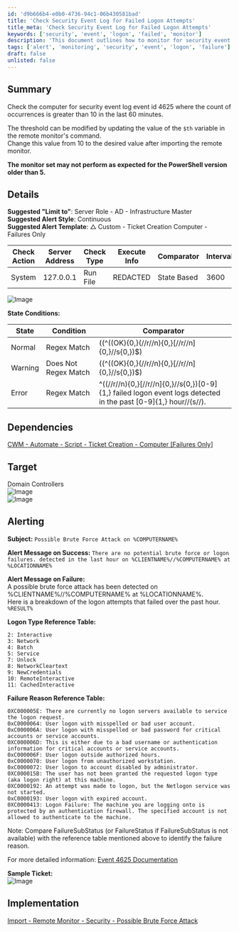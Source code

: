 ```yaml
---
id: 'd9b666b4-e0b0-4736-94c1-06b430581bad'
title: 'Check Security Event Log for Failed Logon Attempts'
title_meta: 'Check Security Event Log for Failed Logon Attempts'
keywords: ['security', 'event', 'logon', 'failed', 'monitor']
description: 'This document outlines how to monitor for security event log event ID 4625, specifically checking for failed logon attempts where the occurrence count exceeds a specified threshold within the last 60 minutes. It includes details on modifying thresholds, alerting, and dependencies for effective monitoring.'
tags: ['alert', 'monitoring', 'security', 'event', 'logon', 'failure']
draft: false
unlisted: false
---
```

## Summary

Check the computer for security event log event id 4625 where the count of occurrences is greater than 10 in the last 60 minutes.

The threshold can be modified by updating the value of the `$th` variable in the remote monitor's command.  
Change this value from 10 to the desired value after importing the remote monitor.

**The monitor set may not perform as expected for the PowerShell version older than 5.**

## Details

**Suggested "Limit to"**: Server Role - AD - Infrastructure Master  
**Suggested Alert Style**: Continuous  
**Suggested Alert Template**: △ Custom - Ticket Creation Computer - Failures Only  

| Check Action | Server Address | Check Type | Execute Info | Comparator | Interval | Result |
|--------------|----------------|------------|---------------|------------|----------|--------|
| System       | 127.0.0.1      | Run File   | REDACTED      | State Based | 3600     | \<Shown Below> |

![Image](../../../static/img/SEC---Endpoint-Protection--Security---Possible-Brute-Force-Attack/image_1.png)

**State Conditions:**

| State  | Condition            | Comparator |
|--------|----------------------|------------|
| Normal | Regex Match          | ((^((OK)\{0,}(//r//n)\{0,}[//r//n]\{0,}//s\{0,})$)|(^$)) |
| Warning | Does Not Regex Match | ((^((OK)\{0,}(//r//n)\{0,}[//r//n]\{0,}//s\{0,})$)|(^$))|(^((//r//n)\{0,}[//r//n]\{0,}//s\{0,})[0-9]\{1,} failed logon event logs detected in the past [0-9]\{1,} hour//(s//).) |
| Error  | Regex Match          | ^((//r//n)\{0,}[//r//n]\{0,}//s\{0,})[0-9]\{1,} failed logon event logs detected in the past [0-9]\{1,} hour//(s//). |

## Dependencies

[CWM - Automate - Script - Ticket Creation - Computer [Failures Only]](https://proval.itglue.com/DOC-5078775-13459854)

## Target

Domain Controllers  
![Image](../../../static/img/SEC---Endpoint-Protection--Security---Possible-Brute-Force-Attack/image_2.png)  
![Image](../../../static/img/SEC---Endpoint-Protection--Security---Possible-Brute-Force-Attack/image_3.png)  

## Alerting

**Subject:** `Possible Brute Force Attack on %COMPUTERNAME%`

**Alert Message on Success:** `There are no potential brute force or logon failures. detected in the last hour on %CLIENTNAME%//%COMPUTERNAME% at %LOCATIONNAME%`

**Alert Message on Failure:**  
A possible brute force attack has been detected on %CLIENTNAME%//%COMPUTERNAME% at %LOCATIONNAME%.  
Here is a breakdown of the logon attempts that failed over the past hour.  
`%RESULT%`  

**Logon Type Reference Table:**  
```
2: Interactive
3: Network
4: Batch
5: Service
7: Unlock
8: NetworkCleartext
9: NewCredentials
10: RemoteInteractive
11: CachedInteractive
```

**Failure Reason Reference Table:**  
```
0XC000005E: There are currently no logon servers available to service the logon request.
0xC0000064: User logon with misspelled or bad user account.
0xC000006A: User logon with misspelled or bad password for critical accounts or service accounts.
0XC000006D: This is either due to a bad username or authentication information for critical accounts or service accounts.
0xC000006F: User logon outside authorized hours.
0xC0000070: User logon from unauthorized workstation.
0xC0000072: User logon to account disabled by administrator.
0XC000015B: The user has not been granted the requested logon type (aka logon right) at this machine.
0XC0000192: An attempt was made to logon, but the Netlogon service was not started.
0xC0000193: User logon with expired account.
0XC0000413: Logon Failure: The machine you are logging onto is protected by an authentication firewall. The specified account is not allowed to authenticate to the machine.
```

Note: Compare FailureSubStatus (or FailureStatus if FailureSubStatus is not available) with the reference table mentioned above to identify the failure reason.

For more detailed information: [Event 4625 Documentation](https://learn.microsoft.com/en-us/previous-versions/windows/it-pro/windows-10/security/threat-protection/auditing/event-4625)

**Sample Ticket:**  
![Image](../../../static/img/SEC---Endpoint-Protection--Security---Possible-Brute-Force-Attack/image_4.png)

## Implementation

[Import - Remote Monitor - Security - Possible Brute Force Attack](https://proval.itglue.com/DOC-5078775-13832549)













